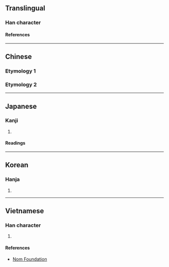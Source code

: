 {{also|虧}}
{{character info}}
<!-- may be replaced by zh-forms -->
==Translingual==

===Han character===
{{Han char|rn=7|rad=二|as=01|sn=3|four=|canj=MMVS,XMMVS|ids=⿱一丂}}

====References====
{{Han ref|kx=0086.070|dkj=00253|dj=0177.050|hdz=10005.010|uh=4E8F}}

----

==Chinese==

===Etymology 1===
{{zh-see|虧|sv}}

===Etymology 2===
{{zh-see|于|av}}

----

==Japanese==

===Kanji===
{{ja-kanji|grade=|rs=二01}}

# {{alternative form of|ja|于}}

====Readings====
{{ja-readings
|goon=う
|kanon=う
|kun=か-ける
}}

----

==Korean==

===Hanja===
{{ko-hanja|hangeul=[[유]], [[우]]|rv=yu, u|mr=yu, u}}

# {{rfdef|ko|sort=二01}}

----

==Vietnamese==

===Han character===
{{vi-readings|reading=[[khuây]], [[khuy]]|rs=二01}}

# {{rfdef|vi|sort=二01}}

====References====
* [http://nomfoundation.org/common/nom_details.php?codepoint=4E8F Nom Foundation]